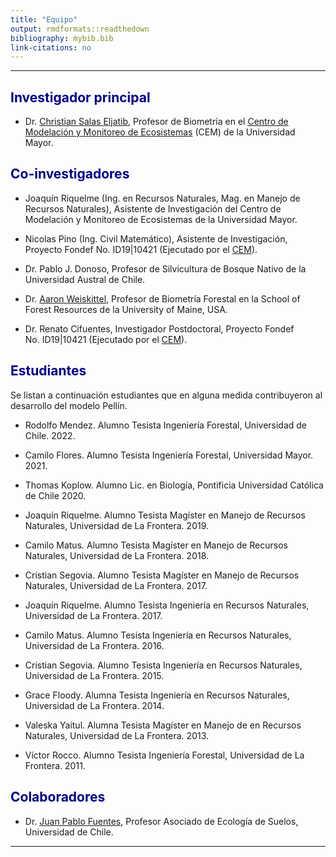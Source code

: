 ```yaml
---
title: "Equipo"
output: rmdformats::readthedown
bibliography: mybib.bib
link-citations: no
---
```


<style>H1{color:DarkBlue;}</style>
<style>H2{color:DarkBlue;}</style>
--------

## Investigador principal

+ Dr. [Christian Salas Eljatib](http://www.eljatib.com), Profesor de Biometría en el [Centro de Modelación y Monitoreo de Ecosistemas](https://cem.umayor.cl) (CEM) de la Universidad Mayor.

## Co-investigadores

+   Joaquín Riquelme (Ing. en Recursos Naturales, Mag. en Manejo de Recursos Naturales), Asistente de Investigación del Centro de Modelación y Monitoreo de Ecosistemas de la Universidad Mayor.

+   Nicolas Pino (Ing. Civil Matemático), Asistente de Investigación, Proyecto Fondef No. ID19\|10421 (Ejecutado por el [CEM](https://cem.umayor.cl)).

+   Dr. Pablo J. Donoso, Profesor de Silvicultura de Bosque Nativo de la Universidad Austral de Chile.

+   Dr. [Aaron Weiskittel](https://forest.umaine.edu/faculty-staff/aaron-weiskittel/), Profesor de Biometría Forestal en la School of Forest Resources de la University of Maine, USA.

+   Dr. Renato Cifuentes, Investigador Postdoctoral, Proyecto Fondef No. ID19\|10421 (Ejecutado por el [CEM](https://cem.umayor.cl)).

## Estudiantes

Se listan a continuación estudiantes que en alguna medida contribuyeron al desarrollo del modelo Pellín.

-   Rodolfo Mendez. Alumno Tesista Ingeniería Forestal, Universidad de Chile. 2022.

-   Camilo Flores. Alumno Tesista Ingeniería Forestal, Universidad Mayor. 2021.

-   Thomas Koplow. Alumno Lic. en Biología, Pontificia Universidad Católica de Chile 2020.

-   Joaquín Riquelme. Alumno Tesista Magíster en Manejo de Recursos Naturales, Universidad de La Frontera. 2019.

-   Camilo Matus. Alumno Tesista Magíster en Manejo de Recursos Naturales, Universidad de La Frontera. 2018.

-   Cristian Segovia. Alumno Tesista Magíster en Manejo de Recursos Naturales, Universidad de La Frontera. 2017.

-   Joaquín Riquelme. Alumno Tesista Ingeniería en Recursos Naturales, Universidad de La Frontera. 2017.

-   Camilo Matus. Alumno Tesista Ingeniería en Recursos Naturales, Universidad de La Frontera. 2016.

-   Cristian Segovia. Alumno Tesista Ingeniería en Recursos Naturales, Universidad de La Frontera. 2015.

-   Grace Floody. Alumna Tesista Ingeniería en Recursos Naturales, Universidad de La Frontera. 2014.

-   Valeska Yaitul. Alumna Tesista Magíster en Manejo de en Recursos Naturales, Universidad de La Frontera. 2013.

-   Víctor Rocco. Alumno Tesista Ingeniería Forestal, Universidad de La Frontera. 2011.

## Colaboradores

-   Dr. [Juan Pablo Fuentes](http://sel.forestaluchile.cl/), Profesor Asociado de Ecología de Suelos, Universidad de Chile.

--------
```{=html}
<!--- 
output: html_document
**Some of my older websites**
Pellín: un simulador de crecimiento de bosques nativos
![](images/chacai01.jpg)

output: 
  html_document:
    toc: FALSE
-->
```
